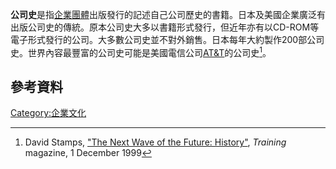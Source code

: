 '''公司史'''是指[[企業團體|企業團體]]出版發行的記述自己公司歷史的書籍。日本及美國企業廣泛有出版公司史的傳統。原本公司史大多以書籍形式發行，但近年亦有以CD-ROM等電子形式發行的公司。大多數公司史並不對外銷售。日本每年大約製作200部公司史。世界內容最豐富的公司史可能是美國電信公司[[AT&T|AT&T]]的公司史<ref>David Stamps, [http://www.allbusiness.com/services/educational-services/4276767-1.html "The Next Wave of the Future: History"], ''Training'' magazine, 1 December 1999</ref>。
== 參考資料 ==
{{Reflist}}
[[Category:企業文化|Category:企業文化]]